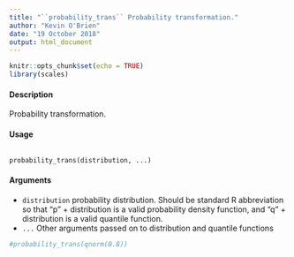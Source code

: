 ```yaml
---
title: "``probability_trans`` Probability transformation."
author: "Kevin O'Brien"
date: "19 October 2018"
output: html_document
---
```


```r
knitr::opts_chunk$set(echo = TRUE)
library(scales)
```



#### Description

Probability transformation.

#### Usage

<pre><code>
probability_trans(distribution, ...)
</code></pre>

#### Arguments
* ``distribution`` probability distribution. Should be standard R abbreviation so that "p" + distribution
is a valid probability density function, and "q" + distribution is a valid quantile function.
* ``...`` Other arguments passed on to distribution and quantile functions

```r
#probability_trans(qnorm(0.8))
```

